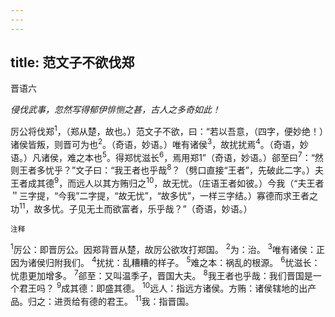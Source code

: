 ```yaml
---
---
---
```

title: 范文子不欲伐郑
---



晋语六

*侵伐武事，忽然写得郁伊悱恻之甚，古人之多奇如此！*

厉公将伐郑<sup>1</sup>，（郑从楚，故也。）范文子不欲，曰：“若以吾意，（四字，便妙绝！）诸侯皆叛，则晋可为也<sup>2</sup>。（奇语，妙语。）唯有诸侯<sup>3</sup>，故扰扰焉<sup>4</sup>。（奇语，妙语。）凡诸侯，难之本也<sup>5</sup>。得郑忧滋长<sup>6</sup>，焉用郑1”（奇语，妙语。）郤至曰<sup>7</sup>：“然则王者多忧乎？”文子曰：“我王者也乎哉<sup>8</sup>？（劈口直接“王者”，先破此二字。）夫王者成其德<sup>9</sup>，而远人以其方贿归之<sup>10</sup>，故无忧。（庄语王者如彼。）今我（“夫王者＂三字提，“今我”二字提，“故无忧”，“故多忧”，一样三字结。）寡德而求王者之功<sup>11</sup>，故多忧。子见无土而欲富者，乐乎哉？”（奇语，妙语。）

<sup>注释</sup>

<sup>1</sup>厉公：即晋厉公。因郑背晋从楚，故厉公欲攻打郑国。
<sup>2</sup>为：治。
<sup>3</sup>唯有诸侯：正因为诸侯归附我们。
<sup>4</sup>扰扰：乱糟糟的样子。
<sup>5</sup>难之本：祸乱的根源。
<sup>6</sup>忧滋长：忧患更加增多。
<sup>7</sup>郤至：又叫温季子，晋国大夫。
<sup>8</sup>我王者也乎哉：我们晋国是一个君王吗？
<sup>9</sup>成其德：即盛其德。
<sup>10</sup>远人：指远方诸侯。方贿：诸侯辖地的出产品。归之：进贡给有德的君王。
<sup>11</sup>我：指晋国。
